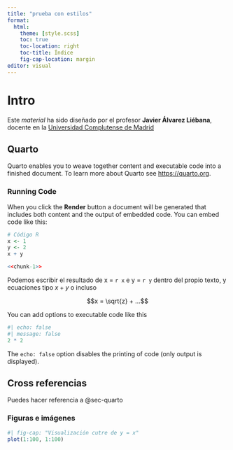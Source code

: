 ```yaml
---
title: "prueba con estilos"
format:
  html:
    theme: [style.scss]
    toc: true
    toc-location: right
    toc-title: Índice
    fig-cap-location: margin
editor: visual
---
```


# Intro

Este *material* ha sido diseñado por el profesor **Javier Álvarez Liébana**, docente en la [Universidad Complutense de Madrid](https://www.ucm.es)

## Quarto {#sec-quarto}

Quarto enables you to weave together content and executable code into a finished document. To learn more about Quarto see <https://quarto.org>.

### Running Code

When you click the **Render** button a document will be generated that includes both content and the output of embedded code. You can embed code like this:

```r
# Código R
x <- 1
y <- 2
x + y
```

```r
<<chunk-1>>
```

Podemos escribir el resultado de x = `r x` e y = `r y` dentro del propio texto, y ecuaciones tipo $x + y$ o incluso

$$x = \sqrt{z} + ...$$

You can add options to executable code like this

```r
#| echo: false
#| message: false
2 * 2
```

The `echo: false` option disables the printing of code (only output is displayed).

## Cross referencias

Puedes hacer referencia a @sec-quarto

### Figuras e imágenes

```r
#| fig-cap: "Visualización cutre de y = x"
plot(1:100, 1:100)
```
